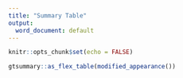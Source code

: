 ```yaml
---
title: "Summary Table"
output:
  word_document: default
---
```


```r
knitr::opts_chunk$set(echo = FALSE)
```


```r
gtsummary::as_flex_table(modified_appearance())
```

